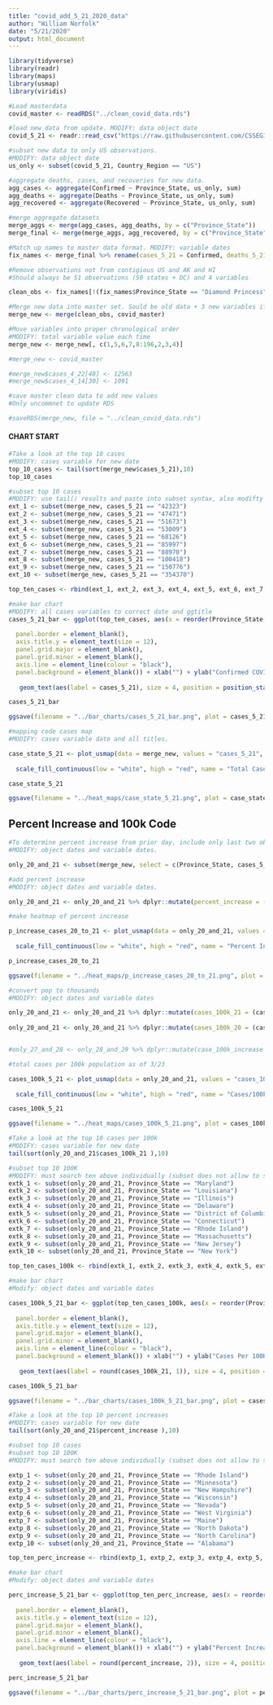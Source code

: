 ```yaml
---
title: "covid_add_5_21_2020_data"
author: "William Norfolk"
date: "5/21/2020"
output: html_document
---
```



```r
library(tidyverse)
library(readr)
library(maps)
library(usmap)
library(viridis)
```

```r
#Load masterdata
covid_master <- readRDS("../clean_covid_data.rds")
```


```r
#load new data from update. MODIFY: data object date
covid_5_21 <- readr::read_csv("https://raw.githubusercontent.com/CSSEGISandData/COVID-19/master/csse_covid_19_data/csse_covid_19_daily_reports/05-21-2020.csv")
```

```r
#subset new data to only US observations. 
#MODIFY: data object date
us_only <- subset(covid_5_21, Country_Region == "US")
```

```r
#aggregate deaths, cases, and recoveries for new data. 
agg_cases <- aggregate(Confirmed ~ Province_State, us_only, sum)
agg_deaths <- aggregate(Deaths ~ Province_State, us_only, sum)
agg_recovered <- aggregate(Recovered ~ Province_State, us_only, sum)
```

```r
#merge aggregate datasets
merge_aggs <- merge(agg_cases, agg_deaths, by = c("Province_State"))
merge_final <- merge(merge_aggs, agg_recovered, by = c("Province_State"))
```

```r
#Match up names to master data format. MODIFY: variable dates
fix_names <- merge_final %>% rename(cases_5_21 = Confirmed, deaths_5_21 = Deaths, recov_5_21 = Recovered)
```

```r
#Remove observations not from contigious US and AK and HI
#Should always be 51 observations (50 states + DC) and 4 variables

clean_obs <- fix_names[!(fix_names$Province_State == "Diamond Princess" | fix_names$Province_State == "Grand Princess" | fix_names$Province_State == "Guam" | fix_names$Province_State == "Puerto Rico" | fix_names$Province_State == "United States Virgin Islands" | fix_names$Province_State == "US" | fix_names$Province_State == "American Samoa" | fix_names$Province_State == "Northern Mariana Islands" | fix_names$Province_State == "Virgin Islands" | fix_names$Province_State == "Wuhan Evacuee" | fix_names$Province_State == "Recovered"),]
```

```r
#Merge new data into master set. Sould be old data + 3 new variables if successful
merge_new <- merge(clean_obs, covid_master)
```

```r
#Move variables into proper chronological order
#MODIFY: total variable value each time
merge_new <- merge_new[, c(1,5,6,7,8:196,2,3,4)]
```

```r
#merge_new <- covid_master
```

```r
#merge_new$cases_4_22[48] <- 12563
#merge_new$cases_4_14[30] <- 1091

```


```r
#save master clean data to add new values
#Only uncommnet to update RDS

#saveRDS(merge_new, file = "../clean_covid_data.rds")
```

#### CHART START

```r
#Take a look at the top 10 cases
#MODIFY: cases variable for new date
top_10_cases <- tail(sort(merge_new$cases_5_21),10)
top_10_cases
```

```r
#subset top 10 cases
#MODIFY: use tail() results and paste into subset syntax, also modifty cases date value
ext_1 <- subset(merge_new, cases_5_21 == "42323")
ext_2 <- subset(merge_new, cases_5_21 == "47471")
ext_3 <- subset(merge_new, cases_5_21 == "51673")
ext_4 <- subset(merge_new, cases_5_21 == "53009")
ext_5 <- subset(merge_new, cases_5_21 == "68126")
ext_6 <- subset(merge_new, cases_5_21 == "85997")
ext_7 <- subset(merge_new, cases_5_21 == "88970")
ext_8 <- subset(merge_new, cases_5_21 == "100418")
ext_9 <- subset(merge_new, cases_5_21 == "150776")
ext_10 <- subset(merge_new, cases_5_21 == "354370")

top_ten_cases <- rbind(ext_1, ext_2, ext_3, ext_4, ext_5, ext_6, ext_7, ext_8, ext_9, ext_10)
```

```r
#make bar chart
#MODIFY: all cases variables to correct date and ggtitle
cases_5_21_bar <- ggplot(top_ten_cases, aes(x = reorder(Province_State, -cases_5_21), cases_5_21)) + geom_bar(aes(fill = reorder(Province_State, -cases_5_21)),stat = "identity") + theme(axis.text.x = element_text(angle = 45, hjust = 1),
                                                                                                   legend.position = "none",                                                                        axis.text=element_text(size=12),
  panel.border = element_blank(), 
  axis.title.y = element_text(size = 12),
  panel.grid.major = element_blank(),
  panel.grid.minor = element_blank(),
  axis.line = element_line(colour = "black"),
  panel.background = element_blank()) + xlab("") + ylab("Confirmed COVID-19 Cases") + ggtitle("Top Ten Confirmed COVID-19 Cases by State 5/21/2020") +
  
   geom_text(aes(label = cases_5_21), size = 4, position = position_stack(vjust = 0.8))

cases_5_21_bar 
```

```r
ggsave(filename = "../bar_charts/cases_5_21_bar.png", plot = cases_5_21_bar)
```

```r
#mapping code cases map
#MODIFY: cases variable date and all titles.

case_state_5_21 <- plot_usmap(data = merge_new, values = "cases_5_21", color = "black") + 
  
  scale_fill_continuous(low = "white", high = "red", name = "Total Cases", label = scales::comma) + theme(legend.position = "right", plot.title = element_text(color = "black", size = 15, face = "bold"), plot.subtitle = element_text(color = "black", size = 10, face = "italic")) + labs(title = "COVID-19 Confirmed Cases by State", subtitle = "Data as of: 5/21/2020")

case_state_5_21
```

```r
ggsave(filename = "../heat_maps/case_state_5_21.png", plot = case_state_5_21)
```

## Percent Increase and 100k Code

```r
#To determine percent increase from prior day, include only last two observations
#MODIFY: object dates and variable dates.

only_20_and_21 <- subset(merge_new, select = c(Province_State, cases_5_21, cases_5_20, fips, total_pop))
```




```r
#add percent increase
#MODIFY: object dates and variable dates.

only_20_and_21 <- only_20_and_21 %>% dplyr::mutate(percent_increase = (cases_5_21 - cases_5_20) / cases_5_20 * 100)
```

```r
#make heatmap of percent increase

p_increase_cases_20_to_21 <- plot_usmap(data = only_20_and_21, values = "percent_increase", color = "black") + 
  
  scale_fill_continuous(low = "white", high = "red", name = "Percent Increase", label = scales::comma) + theme(legend.position = "right", plot.title = element_text(color = "black", size = 15, face = "bold"), plot.subtitle = element_text(color = "black", size = 10, face = "italic")) + labs(title = "Percent Increase of Confirmed COVID-19 Cases by State", subtitle = "From: 5/20/2020-5/21/2020")

p_increase_cases_20_to_21
```

```r
ggsave(filename = "../heat_maps/p_increase_cases_20_to_21.png", plot = p_increase_cases_20_to_21)
```

```r
#convert pop to thousands
#MODIFY: object dates and variable dates

only_20_and_21 <- only_20_and_21 %>% dplyr::mutate(cases_100k_21 = (cases_5_21 / total_pop) *100000)
  
only_20_and_21 <- only_20_and_21 %>% dplyr::mutate(cases_100k_20 = (cases_5_20 / total_pop) * 100000)


#only_27_and_28 <- only_28_and_29 %>% dplyr::mutate(case_100k_increase = (cases_100k_28 - cases_100k_27) / cases_100k_27 *100)

```

```r
#total cases per 100k population as of 3/23

cases_100k_5_21 <- plot_usmap(data = only_20_and_21, values = "cases_100k_21", color = "black") + 
  
  scale_fill_continuous(low = "white", high = "red", name = "Cases/100k Population", label = scales::comma) + theme(legend.position = "right", plot.title = element_text(color = "black", size = 15, face = "bold"), plot.subtitle = element_text(color = "black", size = 10, face = "italic")) + labs(title = "COVID-19 Confirmed Cases Per 100K Individuals by State", subtitle = "Data as of: 5/21/2020")

cases_100k_5_21
```

```r
ggsave(filename = "../heat_maps/cases_100k_5_21.png", plot = cases_100k_5_21)
```

```r
#Take a look at the top 10 cases per 100k
#MODIFY: cases variable for new date
tail(sort(only_20_and_21$cases_100k_21 ),10)
```


```r
#subset top 10 100K
#MODIFY: must search ten above individually (subset does not allow to select by these values for some reason...) and past the states in the code below.Also modify variable and object date names.
extk_1 <- subset(only_20_and_21, Province_State == "Maryland")
extk_2 <- subset(only_20_and_21, Province_State == "Louisiana")
extk_3 <- subset(only_20_and_21, Province_State == "Illinois")
extk_4 <- subset(only_20_and_21, Province_State == "Delaware")
extk_5 <- subset(only_20_and_21, Province_State == "District of Columbia")
extk_6 <- subset(only_20_and_21, Province_State == "Connecticut")
extk_7 <- subset(only_20_and_21, Province_State == "Rhode Island")
extk_8 <- subset(only_20_and_21, Province_State == "Massachusetts")
extk_9 <- subset(only_20_and_21, Province_State == "New Jersey")
extk_10 <- subset(only_20_and_21, Province_State == "New York")

top_ten_cases_100k <- rbind(extk_1, extk_2, extk_3, extk_4, extk_5, extk_6, extk_7, extk_8, extk_9, extk_10)
```

```r
#make bar chart
#Modify: object dates and variable dates

cases_100k_5_21_bar <- ggplot(top_ten_cases_100k, aes(x = reorder(Province_State, -cases_100k_21), cases_100k_21)) + geom_bar(aes(fill = reorder(Province_State, -cases_100k_21)), stat = "identity") + theme(axis.text.x = element_text(angle = 45, hjust = 1),
                                                                                                   legend.position = "none",                                                                        axis.text=element_text(size=12),
  panel.border = element_blank(),   
  axis.title.y = element_text(size = 12),
  panel.grid.major = element_blank(),
  panel.grid.minor = element_blank(),
  axis.line = element_line(colour = "black"),
  panel.background = element_blank()) + xlab("") + ylab("Cases Per 100K Individuals") + ggtitle("Top Ten COVID-19 Confirmed Cases Per 100K Individuals by State 5/21/2020") +
  
   geom_text(aes(label = round(cases_100k_21, 1)), size = 4, position = position_stack(vjust = 0.8))

cases_100k_5_21_bar
```

```r
ggsave(filename = "../bar_charts/cases_100k_5_21_bar.png", plot = cases_100k_5_21_bar)
```

```r
#Take a look at the top 10 percent increases
#MODIFY: cases variable for new date
tail(sort(only_20_and_21$percent_increase ),10)
```

```r
#subset top 10 cases
#subset top 10 100K
#MODIFY: must search ten above individually (subset does not allow to select by these values for some reason...) and past the states in the code below.Also modify variable and object date names.

extp_1 <- subset(only_20_and_21, Province_State == "Rhode Island")
extp_2 <- subset(only_20_and_21, Province_State == "Minnesota")
extp_3 <- subset(only_20_and_21, Province_State == "New Hampshire")
extp_4 <- subset(only_20_and_21, Province_State == "Wisconsin")
extp_5 <- subset(only_20_and_21, Province_State == "Nevada")
extp_6 <- subset(only_20_and_21, Province_State == "West Virginia")
extp_7 <- subset(only_20_and_21, Province_State == "Maine")
extp_8 <- subset(only_20_and_21, Province_State == "North Dakota")
extp_9 <- subset(only_20_and_21, Province_State == "North Carolina")
extp_10 <- subset(only_20_and_21, Province_State == "Alabama")

top_ten_perc_increase <- rbind(extp_1, extp_2, extp_3, extp_4, extp_5, extp_6, extp_7, extp_8, extp_9, extp_10)
```

```r
#make bar chart
#Modify: object dates and variable dates

perc_increase_5_21_bar <- ggplot(top_ten_perc_increase, aes(x = reorder(Province_State, -percent_increase), percent_increase)) + geom_bar(aes(fill = reorder(Province_State, -percent_increase)), stat = "identity") + theme(axis.text.x = element_text(angle = 45, hjust = 1),
                                                                                                   legend.position = "none",                                                                        axis.text=element_text(size=12),
  panel.border = element_blank(),   
  axis.title.y = element_text(size = 12),
  panel.grid.major = element_blank(),
  panel.grid.minor = element_blank(),
  axis.line = element_line(colour = "black"),
  panel.background = element_blank()) + xlab("") + ylab("Percent Increase") + ggtitle("COVID-19: Top Ten Percent Increase by State from 5/20/20-5/21/20") +
  
   geom_text(aes(label = round(percent_increase, 2)), size = 4, position = position_stack(vjust = 0.8))

perc_increase_5_21_bar
```

```r
ggsave(filename = "../bar_charts/perc_increase_5_21_bar.png", plot = perc_increase_5_21_bar)
```